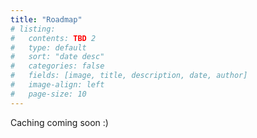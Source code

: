 ```yaml
---
title: "Roadmap"
# listing:
#   contents: TBD 2
#   type: default
#   sort: "date desc"
#   categories: false
#   fields: [image, title, description, date, author]
#   image-align: left
#   page-size: 10
---
```


Caching coming soon :) 
